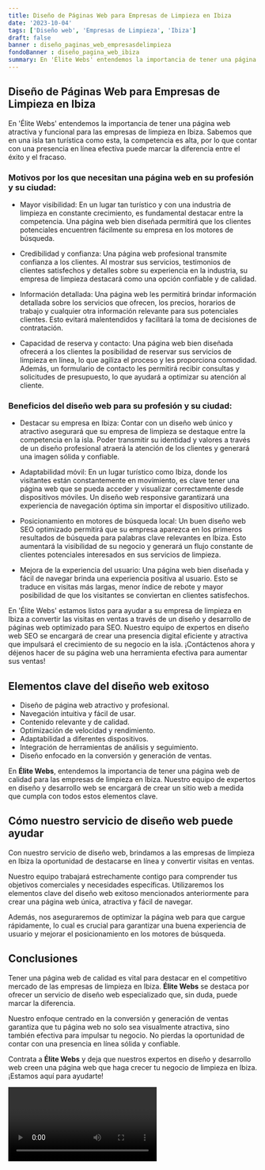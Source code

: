 ```yaml
---
title: Diseño de Páginas Web para Empresas de Limpieza en Ibiza
date: '2023-10-04'
tags: ['Diseño web', 'Empresas de Limpieza', 'Ibiza']
draft: false
banner : diseño_paginas_web_empresasdelimpieza
fondoBanner : diseño_pagina_web_ibiza
summary: En 'Élite Webs' entendemos la importancia de tener una página web atractiva y funcional para las empresas de limpieza en Ibiza. Sabemos que en una isla tan turística como esta, la competencia es alta, por lo que contar con una presencia en línea efectiva puede marcar la diferencia entre el éxito y el fracaso.
---
```


## Diseño de Páginas Web para Empresas de Limpieza en Ibiza

En 'Élite Webs' entendemos la importancia de tener una página web atractiva y funcional para las empresas de limpieza en Ibiza. Sabemos que en una isla tan turística como esta, la competencia es alta, por lo que contar con una presencia en línea efectiva puede marcar la diferencia entre el éxito y el fracaso.

### Motivos por los que necesitan una página web en su profesión y su ciudad:

- Mayor visibilidad: En un lugar tan turístico y con una industria de limpieza en constante crecimiento, es fundamental destacar entre la competencia. Una página web bien diseñada permitirá que los clientes potenciales encuentren fácilmente su empresa en los motores de búsqueda.

- Credibilidad y confianza: Una página web profesional transmite confianza a los clientes. Al mostrar sus servicios, testimonios de clientes satisfechos y detalles sobre su experiencia en la industria, su empresa de limpieza destacará como una opción confiable y de calidad.

- Información detallada: Una página web les permitirá brindar información detallada sobre los servicios que ofrecen, los precios, horarios de trabajo y cualquier otra información relevante para sus potenciales clientes. Esto evitará malentendidos y facilitará la toma de decisiones de contratación.

- Capacidad de reserva y contacto: Una página web bien diseñada ofrecerá a los clientes la posibilidad de reservar sus servicios de limpieza en línea, lo que agiliza el proceso y les proporciona comodidad. Además, un formulario de contacto les permitirá recibir consultas y solicitudes de presupuesto, lo que ayudará a optimizar su atención al cliente.

### Beneficios del diseño web para su profesión y su ciudad:

- Destacar su empresa en Ibiza: Contar con un diseño web único y atractivo asegurará que su empresa de limpieza se destaque entre la competencia en la isla. Poder transmitir su identidad y valores a través de un diseño profesional atraerá la atención de los clientes y generará una imagen sólida y confiable.

- Adaptabilidad móvil: En un lugar turístico como Ibiza, donde los visitantes están constantemente en movimiento, es clave tener una página web que se pueda acceder y visualizar correctamente desde dispositivos móviles. Un diseño web responsive garantizará una experiencia de navegación óptima sin importar el dispositivo utilizado.

- Posicionamiento en motores de búsqueda local: Un buen diseño web SEO optimizado permitirá que su empresa aparezca en los primeros resultados de búsqueda para palabras clave relevantes en Ibiza. Esto aumentará la visibilidad de su negocio y generará un flujo constante de clientes potenciales interesados en sus servicios de limpieza.

- Mejora de la experiencia del usuario: Una página web bien diseñada y fácil de navegar brinda una experiencia positiva al usuario. Esto se traduce en visitas más largas, menor índice de rebote y mayor posibilidad de que los visitantes se conviertan en clientes satisfechos.

En 'Élite Webs' estamos listos para ayudar a su empresa de limpieza en Ibiza a convertir las visitas en ventas a través de un diseño y desarrollo de páginas web optimizado para SEO. Nuestro equipo de expertos en diseño web SEO se encargará de crear una presencia digital eficiente y atractiva que impulsará el crecimiento de su negocio en la isla. ¡Contáctenos ahora y déjenos hacer de su página web una herramienta efectiva para aumentar sus ventas!

<GifSeo />

<Cta />

## Elementos clave del diseño web exitoso

- Diseño de página web atractivo y profesional.
- Navegación intuitiva y fácil de usar.
- Contenido relevante y de calidad.
- Optimización de velocidad y rendimiento.
- Adaptabilidad a diferentes dispositivos.
- Integración de herramientas de análisis y seguimiento.
- Diseño enfocado en la conversión y generación de ventas.

En **Élite Webs**, entendemos la importancia de tener una página web de calidad para las empresas de limpieza en Ibiza. Nuestro equipo de expertos en diseño y desarrollo web se encargará de crear un sitio web a medida que cumpla con todos estos elementos clave.

## Cómo nuestro servicio de diseño web puede ayudar

Con nuestro servicio de diseño web, brindamos a las empresas de limpieza en Ibiza la oportunidad de destacarse en línea y convertir visitas en ventas. 

Nuestro equipo trabajará estrechamente contigo para comprender tus objetivos comerciales y necesidades específicas. Utilizaremos los elementos clave del diseño web exitoso mencionados anteriormente para crear una página web única, atractiva y fácil de navegar.

Además, nos aseguraremos de optimizar la página web para que cargue rápidamente, lo cual es crucial para garantizar una buena experiencia de usuario y mejorar el posicionamiento en los motores de búsqueda.

## Conclusiones

Tener una página web de calidad es vital para destacar en el competitivo mercado de las empresas de limpieza en Ibiza. **Élite Webs** se destaca por ofrecer un servicio de diseño web especializado que, sin duda, puede marcar la diferencia.

Nuestro enfoque centrado en la conversión y generación de ventas garantiza que tu página web no solo sea visualmente atractiva, sino también efectiva para impulsar tu negocio. No pierdas la oportunidad de contar con una presencia en línea sólida y confiable.

Contrata a **Élite Webs** y deja que nuestros expertos en diseño y desarrollo web creen una página web que haga crecer tu negocio de limpieza en Ibiza. ¡Estamos aquí para ayudarte!

<Video />

<CtaBot job='Empresas de Limpieza' city='Ibiza'/>

<Gmaps query='Ibiza+españa+maps' />